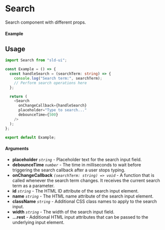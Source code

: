 
<Meta of={Search} title="Search" />

# Search

Search component with different props.

#### Example

<Canvas>
  <Search/>
</Canvas>

## Usage

```ts
import Search from "sld-ui";

const Example = () => {
  const handleSearch = (searchTerm: string) => {
    console.log("Search term:", searchTerm);
    // Perform search operations here
  };

  return (
    <Search
      onChangeCallback={handleSearch}
      placeholder="Type to search..."
      debounceTime={500}
    />
  );
};

export default Example;
```

#### Arguments

- **placeholder** _`string`_ - Placeholder text for the search input field.
- **debounceTime** _`number`_ - The time in milliseconds to wait before triggering the search callback after a user stops typing.
- **onChangeCallback** _`(searchTerm: string) => void`_ - A function that is called whenever the search term changes. It receives the current search term as a parameter.
- **id** _`string`_ - The HTML ID attribute of the search input element.
- **name** _`string`_ - The HTML name attribute of the search input element.
- **className** _`string`_ - Additional CSS class names to apply to the search input.
- **width** _`string`_ - The width of the search input field.
- **...rest** - Additional HTML input attributes that can be passed to the underlying input element.

